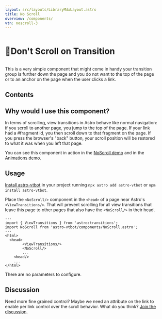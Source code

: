 ```yaml
---
layout: src/layouts/LibraryMdxLayout.astro
title: No Scroll
overview: /components/
vtn: noscroll-3
---
```


<h1 style="display: inline-block; view-transition-name: noscroll-1"><span style="display:inline-block; view-transition-name:noscroll-2">📜</span>Don't Scroll on Transition</h1>

This is a very simple component that might come in handy your transition group is further down the page and you do not want to the top of the page or to an anchor on the page when the user clicks a link.

## Contents

## Why would I use this component?

In terms of scrolling, view transitions in Astro behave like normal navigation: if you scroll to another page, you jump to the top of the page. If your link had a #fragment id, you then scroll down to that fragment on the page. If you press the browser's "back" button, your scroll position will be restored to what it was when you left that page.

You can see this component in action in the <a data-astro-reload href="/no-scroll/one/">NoScroll demo</a> and in the <a data-astro-reload href="/animations/one/">Animations demo</a>.
## Usage

[Install astro-vtbot](../Installation/) in your project running `npx astro add astro-vtbot` or `npm install astro-vtbot`.



Place the `<NoScroll/>` component in the `<head>` of a page near Astro's `<ViewTransitions/>`. That will prevent scrolling for all view transitions that leave this page to other pages that also have the `<NoScroll/>` in their head.

```astro title="MyPage.astro" {3,8}
---
import { ViewTransitions } from 'astro:transitions';
import NoScroll from 'astro-vtbot/components/NoScroll.astro';
---
<html>
  <head>
		<ViewTransitions/>
		<NoScroll/>
		...
	<head/>
	...
</html>
```

There are no parameters to configure.

## Discussion

Need more fine grained control? Maybe we need an attribute on the link to enable per link control over the scroll behavior. What do you think? [Join the discussion](https://github.com/martrapp/astro-vtbot/discussions/35).
